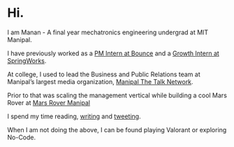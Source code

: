 # Hi.
I am Manan - A final year mechatronics engineering undergrad at MIT Manipal.

I have previously worked as a [PM Intern at Bounce](https://www.mananagarwal.in/pm-internship-at-bounce-learnings-and-the-experience) and a [Growth Intern at SpringWorks](https://www.linkedin.com/posts/mananagarwal03_internship-startups-bangalore-activity-6615235098830827520-Gsql).

At college, I used to lead the Business and Public Relations team at Manipal’s largest media organization, [Manipal The Talk Network](https://www.manipalthetalk.org/).

Prior to that was scaling the management vertical while building a cool Mars Rover at [Mars Rover Manipal](http://marsrovermanipal.com/)

I spend my time reading, [writing](https://www.mananagarwal.in/blog) and [tweeting](https://twitter.com/manan_0308).

When I am not doing the above, I can be found playing Valorant or exploring No-Code.
